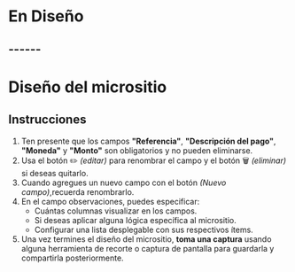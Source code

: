 


<HeroPattern />

# En Diseño
## ------

# Diseño del micrositio

## Instrucciones

1. Ten presente que los campos **"Referencia"**, **"Descripción del pago"**, **"Moneda"** y **"Monto"** son obligatorios y no pueden eliminarse.
2. Usa el botón ✏️ *(editar)* para renombrar el campo y el botón 🗑️ *(eliminar)* si deseas quitarlo.
3. Cuando agregues un nuevo campo con el botón *(Nuevo campo)*,recuerda renombrarlo.
4. En el campo observaciones, puedes especificar:  
   - Cuántas columnas visualizar en los campos.  
   - Si deseas aplicar alguna lógica específica al micrositio.  
   - Configurar una lista desplegable con sus respectivos ítems.
5. Una vez termines el diseño del micrositio, **toma una captura** usando alguna herramienta de recorte o captura de pantalla para guardarla y compartirla posteriormente.

<MicrositeOpenPlayground/>

